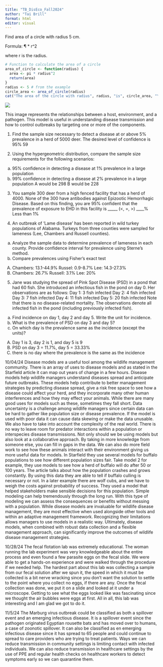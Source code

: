 ---
title: "TB_DisEco_Fall2024"
author: "Tai Brill"
format: html
editor: visual
---

Find area of a circle with radius 5 cm.

Formula: ¶ \* r\^2

where r is the radius.

```{r}
# Function to calculate the area of a circle
area_of_circle <- function(radius) {
  area <- pi * radius^2
  return(area)
}
radius <- 5 # from the example
circle_area <- area_of_circle(radius)
cat("The area of the circle with radius", radius, "is", circle_area, "\n")
```

![](images/clipboard-2779519854.png)

This image represents the relationships between a host, environment, and a pathogen. This model is useful in understanding disease transmission and how to control outbreaks by targeting one or more of the components.

1) Find the sample size necessary to detect a disease at or above 5% prevalence in a herd of 5000 deer. The desired level of confidence is 95%
59

2) Using the hypergeometric distribution, compare the sample size requirements for the following scenarios:
a) 95% confidence in detecting a disease at 1% prevalence in a large population
b) 99% confidence in detecting a disease at 2% prevalence in a large population
A would be 298
B would be 228

3) You sample 300 deer from a high fenced facility that has a herd of 4000. None of the
300 have antibodies against Epizootic Hemorrhagic Disease. Based on this finding, you
are 95% confident that the prevalence of exposure to EHD in this facility is _____ (<, =, >) ____%
Less than 1%

4) An outbreak of ‘Lame disease’ has been reported in wild turkey populations of Alabama. Turkeys from three counties were sampled for lameness (Lee, Chambers and Russell counties).
a) Analyze the sample data to determine prevalence of lameness in each county. Provide confidence interval for prevalence using Sterne’s method.
b) Compare prevalences using Fisher’s exact test
A) Chambers: 13.1-44.9%
  Russel: 0.9-8.7%
  Lee: 14.3-27.3%
B) Chambers: 26.7%
  Russell: 3.1%
  Lee: 20%

5) Jane was studying the spread of Pink Spot Disease (PSD) in a pond that had 60 fish.
She introduced an infectious fish in the pond on day 0. Her observations are as follows:
Day 1: 3 fish infected
Day 2: 4 fish infected
Day 3: 7 fish infected
Day 4: 11 fish infected
Day 5: 20 fish infected
Note that there is no disease-related mortality. The observations denote all infected fish in the pond (including previously infected fish).
a) Find incidence on day 1, day 2 and day 5. Write the unit for incidence.
b) What is the prevalence of PSD on day 3 and day 5?
c) On which day is the prevalence same as the incidence (except the units)?
A) Day 1 is 3, day 2 is 1, and day 5 is 9
B) PSD on day 3 = 11.7%, day 5 = 33.33%
C) there is no day where the prevalence is the same as the incidence

10/04/24
Disease models are a useful tool among the wildlife management community. There is an array of uses to disease models and as stated in the Starfield article it can map out years of change in a few hours. Disease models help wildlife managers understand diseases spread and anticipate future outbreaks. These models help contribute to better management strategies by predicting disease spread, give a risk free space to see how a disease could affect your herd, and they incorporate many other human interferences and how they may effect your animals. While there are many good uses for models such as these, sometimes they fall short. Data uncertainty is a challenge among wildlife managers since certain data can be hard to gather like population size or disease prevalence. If the model is used with poor data it can cause data skewing or make the data unusable. We also have to take into account the complexity of the real world. There is no way to leave room for predator interactions within a population or interspecies disease transmissions. Not only should we be using models but also look at a collaborative approach. By taking in more knowledge from someone else, you can fill in gaps in the data. We can also do more field work to see how these animals interact with their environment giving us more useful data for models. In Starfield they use several models for buffalo populations to see how different population sizes fair. Take model 2 for example, they use models to see how a herd of buffalo will do after 50 or 100 years. The article talks about how the population crashes and grows constantly. By using this data they are able to tell if buffalo culling is necessary or not. In a later example there are wolf cubs, and we have to weigh the costs against probability of success. They used a model that helped stakeholders make sensible decisions for this population. Simple modeling can help tremendously through the long run. With this type of modeling we can assess the consequences or benefits without messing with a population. While disease models are invaluable for wildlife disease management, they are most effective when used alongside other tools and within an adaptive management framework. Recognizing their limitations allows managers to use models in a realistic way. Ultimately, disease models, when combined with robust data collection and a flexible management approach, can significantly improve the outcomes of wildlife disease management strategies.

10/28/24
The fecal flotation lab was extremely educational. The woman running the lab experiment was very knowledgeable about the entire process and even found a few parasite eggs on the fecal slide. We were able to get a hands-on experience and were walked through the procedure if we needed help. The hardest part about this lab was collecting a sample from our fecal solution after we spun it, the speed in which it must be collected is a bit nerve wracking since you don’t want the solution to settle to the point where you collect no eggs, if there are any. Once the fecal collection was done, we put it on a slide and looked at it under a microscope. Getting to see what the eggs looked like was fascinating since we thought the air bubbles were eggs at first.  All in all, this lab was interesting and I am glad we got to do it.

11/5/24
The Marburg virus outbreak could be classified as both a spillover event and an emerging infectious disease. It is a spillover event since the pathogen originated Egyptian rousette bats and has moved over to humans, a case of zoonotic spillover. It can also be classified as en emerging infectious disease since it has spread to 65 people and could continue to spread to care providers who are trying to treat patients. Ways we can reduce transmission in community settings is limiting contact with infected individuals. We can also reduce transmission in healthcare settings by the use of PPE and regular health checks on healthcare workers to detect symptoms early so we can quarantine them.
